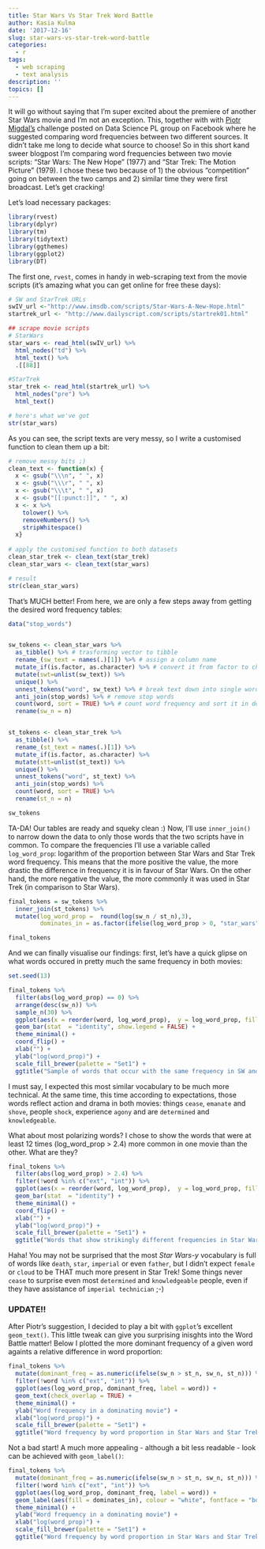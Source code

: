 ```yaml
---
title: Star Wars Vs Star Trek Word Battle
author: Kasia Kulma
date: '2017-12-16'
slug: star-wars-vs-star-trek-word-battle
categories:
  - r
tags:
  - web scraping
  - text analysis
description: ''
topics: []
---
```


It will go without saying that I'm super excited about the premiere of another Star Wars movie and I'm not an exception. This, together with with [Piotr Migdal's](https://twitter.com/pmigdal) challenge posted on Data Science PL group on Facebook where he suggested comparing word frequencies between two different sources. It didn't take me long to decide what source to choose! So in this short kand sweer blogpost I'm comparing word frequencies between two movie scripts: "Star Wars: The New Hope" (1977) and "Star Trek: The Motion Picture" (1979). I chose these two because of 1) the obvious "competition" going on between the two camps and 2) similar time they were first broadcast. Let's get cracking!

Let's load necessary packages:

```r
library(rvest)
library(dplyr)
library(tm)
library(tidytext)
library(ggthemes)
library(ggplot2)
library(DT)
```

The first one, `rvest`, comes in handy in web-scraping text from the movie scripts (it's amazing what you can get online for free these days):

```r
# SW and StarTrek URLs
swIV_url <-"http://www.imsdb.com/scripts/Star-Wars-A-New-Hope.html"
startrek_url <- "http://www.dailyscript.com/scripts/startrek01.html"

## scrape movie scripts
# StarWars
star_wars <- read_html(swIV_url) %>%
  html_nodes("td") %>% 
  html_text() %>% 
  .[[88]]

#StarTrek
star_trek <- read_html(startrek_url) %>%
  html_nodes("pre") %>%
  html_text() 

# here's what we've got
str(star_wars)
```


As you can see, the script texts are very messy, so I write a customised function to clean them up a bit:

```r
# remove messy bits ;)
clean_text <- function(x) {
  x <- gsub("\\\n", " ", x)
  x <- gsub("\\\r", " ", x)
  x <- gsub("\\\t", " ", x)
  x <- gsub("[[:punct:]]", " ", x)
  x <- x %>% 
    tolower() %>% 
    removeNumbers() %>% 
    stripWhitespace()
  x}
    
# apply the customised function to both datasets
clean_star_trek <- clean_text(star_trek)
clean_star_wars <- clean_text(star_wars)

# result
str(clean_star_wars)
```

That's MUCH better! From here, we are only a few steps away from getting the desired word frequency tables:

```r
data("stop_words")


sw_tokens <- clean_star_wars %>%
  as_tibble() %>% # trasforming vector to tibble
  rename_(sw_text = names(.)[1]) %>% # assign a column name
  mutate_if(is.factor, as.character) %>% # convert it from factor to character
  mutate(swt=unlist(sw_text)) %>% 
  unique() %>% 
  unnest_tokens("word", sw_text) %>% # break text down into single words
  anti_join(stop_words) %>% # remove stop words
  count(word, sort = TRUE) %>% # count word frequency and sort it in decreasing order
  rename(sw_n = n)


st_tokens <- clean_star_trek %>%
  as_tibble() %>% 
  rename_(st_text = names(.)[1]) %>%
  mutate_if(is.factor, as.character) %>% 
  mutate(stt=unlist(st_text)) %>% 
  unique() %>% 
  unnest_tokens("word", st_text) %>% 
  anti_join(stop_words) %>% 
  count(word, sort = TRUE) %>% 
  rename(st_n = n)

sw_tokens
```


TA-DA! Our tables are ready and squeky clean :) Now, I'll use `inner_join()` to narrow down the data to only those words that the two scripts have in common. To compare the frequencies I'll use a variable called `log_word_prop`: logarithm of the proportion between Star Wars and Star Trek word frequency. This means that the more positive the value, the more drastic the difference in frequency it is in favour of Star Wars. On the other hand, the more negative the value, the more commonly it was used in Star Trek (in comparison to Star Wars).

```r
final_tokens = sw_tokens %>% 
  inner_join(st_tokens) %>% 
  mutate(log_word_prop =  round(log(sw_n / st_n),3),
         dominates_in = as.factor(ifelse(log_word_prop > 0, "star_wars", "star_trek"))) 

final_tokens
```

And we can finally visualise our findings: first, let's have a quick glipse on what words occured in pretty much the same frequency in both movies:

```r
set.seed(13)

final_tokens %>% 
  filter(abs(log_word_prop) == 0) %>% 
  arrange(desc(sw_n)) %>% 
  sample_n(30) %>% 
  ggplot(aes(x = reorder(word, log_word_prop),  y = log_word_prop, fill = dominates_in)) +
  geom_bar(stat  = "identity", show.legend = FALSE) +
  theme_minimal() +
  coord_flip() +
  xlab("") +
  ylab("log(word_prop)") +
  scale_fill_brewer(palette = "Set1") +
  ggtitle("Sample of words that occur with the same frequency in SW and ST")
```

I must say, I expected this most similar vocabulary to be much more technical. At the same time, this time according to expectations, those words reflect action and drama in both movies: things `cease`, `emanate` and `shove`, people `shock`, experience `agony` and are `determined` and `knowledgeable`.

What about most polarizing words? I chose to show the words that were at least 12 times (log\_word\_prop &gt; 2.4) more common in one movie than the other. What are they?

```r
final_tokens %>% 
  filter(abs(log_word_prop) > 2.4) %>% 
  filter(!word %in% c("ext", "int")) %>% 
  ggplot(aes(x = reorder(word, log_word_prop),  y = log_word_prop, fill = dominates_in)) +
  geom_bar(stat  = "identity") +
  theme_minimal() +
  coord_flip() +
  xlab("") +
  ylab("log(word_prop)") +
  scale_fill_brewer(palette = "Set1") +
  ggtitle("Words that show strikingly different frequencies in Star Wars and Star Trek")
```


Haha! You may not be surprised that the most *Star Wars-y* vocabulary is full of words like `death`, `star`, `imperial` or even `father`, but I didn't expect `female` or `cloud` to be THAT much more present in Star Trek! Some things never `cease` to surprise even most `determined` and `knowledgeable` people, even if they have assistance of `imperial technician` ;-)

### UPDATE!!

After Piotr's suggestion, I decided to play a bit with `ggplot`'s excellent `geom_text()`. This little tweak can give you surprising inisghts into the Word Battle matter! Below I plotted the more dominant frequency of a given word againts a relative difference in word proportion:

```r
final_tokens %>% 
  mutate(dominant_freq = as.numeric(ifelse(sw_n > st_n, sw_n, st_n))) %>% 
  filter(!word %in% c("ext", "int")) %>% 
  ggplot(aes(log_word_prop, dominant_freq, label = word)) +
  geom_text(check_overlap = TRUE) +
  theme_minimal() +
  ylab("Word frequency in a dominating movie") +
  xlab("log(word_prop)") +
  scale_fill_brewer(palette = "Set1") +
  ggtitle("Word frequency by word proportion in Star Wars and Star Trek")
```

Not a bad start! A much more appealing - although a bit less readable - look can be achieved with `geom_label()`:

```r
final_tokens %>% 
  mutate(dominant_freq = as.numeric(ifelse(sw_n > st_n, sw_n, st_n))) %>% 
  filter(!word %in% c("ext", "int")) %>% 
  ggplot(aes(log_word_prop, dominant_freq, label = word)) +
  geom_label(aes(fill = dominates_in), colour = "white", fontface = "bold") +
  theme_minimal() +
  ylab("Word frequency in a dominating movie") +
  xlab("log(word_prop)") +
  scale_fill_brewer(palette = "Set1") +
  ggtitle("Word frequency by word proportion in Star Wars and Star Trek")
```


